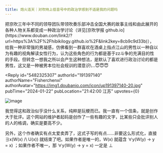 ```yaml
---
title: 炮火连天｜对吹响上低音号中的政治学感到不适是我的问题吗
---
```



<Forum groupName="动画番剧" groupUrl="https://www.douban.com/group/596353/" archivedAt="2025-05-16T14:20:32.474Z">
  <Post
    id="300855231"
    title="炮火连天｜对吹响上低音号中的政治学感到不适是我的问题吗"
    url="https://www.douban.com/group/topic/300855231/?_spm_id=ODg2NDY4NDA"
    pubTime="2024-03-22"
    highlightUserId="191397140"
  >
把京吹三年中不同的领导团队带领吹奏乐部冲击全国大赛的故事主线和由此展开的各种人物关系都变成一种政治学讨论（详见[京吹学报
github.io](https://www.douban.com/link2/?url=https%3A%2F%2Fhibikilogy.github.io%2F&link2key=8cb9c9d33b)），给我一种非常强的男凝感，仿佛看到一群喜欢在酒桌上指点江山的男性以一种自以为有趣的视角解读女性行为，认为这些角色的行为都是基于zz斗争的充满目的性的手段。但转念一想我之所以会产生这种想法，是默认了喜欢进行政治讨论的都是男性，这又是一种被男本位社会规训的潜意识\...😇😇😇

<Reply
  id="5482325307"
  authorId="191397140"
  authorName="Fisherchenxi"
  authorAvatar="https://img1.doubanio.com/icon/up191397140-20.jpg"
  pubTime="2024-01-22"
  pubLocation="21:42:00 江苏"
  upvotes={0}
>
![image](https://img3.doubanio.com/view/richtext/large/public/p663625963.jpg)

我觉得这和政治似乎没什么关系，纯粹是玩梗而已。我一直有一个信条，就是创作大于批评。这个网站的维护者起码是创作了一些有趣的文字，比某些只会批评别人的人的格调，确实是要高不少。

另外，这个作者确实有点太爱卖弄了，这式子写的有点......非要这么形式化，直接
∃x(W(x) /\\ U(x)) 就结束了吧。如果作者是唯一的，W(x) 就蕴含 ∀y(W(y) → y
= x) ；如果作者不唯一，那 ∀y(W(y) → y = x) 一定是 ⊥
</Reply>
  </Post>
</Forum>
